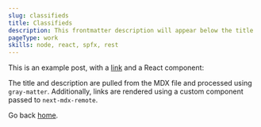 ```yaml
---
slug: classifieds
title: Classifieds
description: This frontmatter description will appear below the title
pageType: work
skills: node, react, spfx, rest
---
```


This is an example post, with a [link](https://nextjs.org) and a React component:

The title and description are pulled from the MDX file and processed using `gray-matter`. Additionally, links are rendered using a custom component passed to `next-mdx-remote`.

Go back [home](/).
